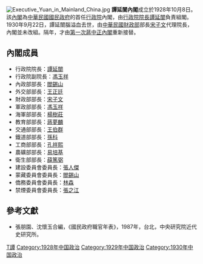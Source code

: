 [[File:Executive_Yuan_in_Mainland_China.jpg|right]]
'''譚延闓內閣'''成立於1928年10月8日。該[[內閣|內閣]]為[[中華民國|中華民國]][[國民政府|國民政府]]的首任[[行政院|行政院]]內閣，由[[行政院院長|行政院院長]][[譚延闓|譚延闓]]負責組閣。1930年9月22日，譚延闓腦溢血去世，由[[中華民國財政部|中華民國財政部]]部長[[宋子文|宋子文]]代理院長，內閣並未改組。隔年，才由[[第一次蔣中正內閣|第一次蔣中正內閣]]重新接替。

==內閣成員==
*行政院院長：[[譚延闓|譚延闓]]{{KMT}}
*行政院副院長：[[馮玉祥|馮玉祥]]{{KMT}}
*內政部部長：[[閻錫山|閻錫山]]{{KMT}}
*外交部部長：[[王正廷|王正廷]]{{KMT}}
*財政部部長：[[宋子文|宋子文]]{{KMT}}
*軍政部部長：[[馮玉祥|馮玉祥]]{{KMT}}
*海軍部部長：[[楊樹莊|楊樹莊]]
*教育部部長：[[蔣夢麟|蔣夢麟]]{{KMT}}
*交通部部長：[[王伯群|王伯群]]
*鐵道部部長：[[孫科|孫科]]{{KMT}}
*工商部部長：[[孔祥熙|孔祥熙]]{{KMT}}
*農礦部部長：[[易培基|易培基]]{{KMT}}
*衛生部部長：[[薛篤弼|薛篤弼]]{{KMT}}
*建設委員會委員長：[[張人傑|張人傑]]{{KMT}}
*蒙藏委員會委員長：[[閻錫山|閻錫山]]{{KMT}}
*僑務委員會委員長：[[林森|林森]]{{KMT}}
*禁煙委員會委員長：[[張之江|張之江]]{{KMT}}

==參考文獻==
*張朋園、沈懷玉合編，《國民政府職官年表》，1987年，台北，中央研究院近代史研究所。

{{start box}}
{{s-before|[[潘復內閣|潘復內閣]]}}
{{s-title|譚延闓內閣|1928年10月8日—1930年9月22日}}
{{s-after|[[蔣中正內閣_(第一次)|蔣中正內閣 (第一次)]]}}
{{end box}}

{{國民政府時期內閣}}

[[Category:国民政府内阁|T譚]]
[[Category:1928年中国政治|Category:1928年中国政治]]
[[Category:1929年中国政治|Category:1929年中国政治]]
[[Category:1930年中国政治|Category:1930年中国政治]]